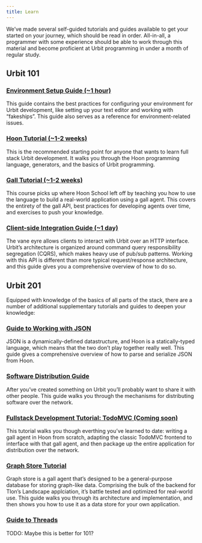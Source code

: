 ```yaml
---
title: Learn
---
```


We’ve made several self-guided tutorials and guides available to get your started on your journey, which should be read in order. All-in-all, a programmer with some experience should be able to work through this material and become proficient at Urbit programming in under a month of regular study.

## Urbit 101

### [Environment Setup Guide (~1 hour)](https://urbit.org/docs/development/environment)

This guide contains the best practices for configuring your environment for Urbit development, like setting up your text editor and working with “fakeships”. This guide also serves as a reference for environment-related issues.

### [Hoon Tutorial (~1-2 weeks)](https://urbit.org/docs/hoon/hoon-school)

This is the recommended starting point for anyone that wants to learn full stack Urbit development. It walks you through the Hoon programming language, generators, and the basics of Urbit programming.

### [Gall Tutorial (~1-2 weeks)](https://github.com/timlucmiptev/gall-guide)

This course picks up where Hoon School left off by teaching you how to use the language to build a real-world application using a gall agent. This covers the entirety of the gall API, best practices for developing agents over time, and exercises to push your knowledge.

### [Client-side Integration Guide (~1 day)](https://urbit.org/docs/arvo/eyre/eyre)

The vane eyre allows clients to interact with Urbit over an HTTP interface. Urbit’s architecture is organized around command query responsibility segregation (CQRS), which makes heavy use of pub/sub patterns. Working with this API is different than more typical request/response architecture, and this guide gives you a comprehensive overview of how to do so.

## Urbit 201

Equipped with knowledge of the basics of all parts of the stack, there are a number of additional supplementary tutorials and guides to deepen your knowledge:

### [Guide to Working with JSON](https://github.com/urbit/urbit.org/pull/1131)

JSON is a dynamically-defined datastructure, and Hoon is a statically-typed language, which means that the two don’t play together really well. This guide gives a comprehensive overview of how to parse and serialize JSON from Hoon.

### [Software Distribution Guide](https://urbit.org/docs/userspace/dist/dist)

After you’ve created something on Urbit you’ll probably want to share it with other people. This guide walks you through the mechanisms for distributing software over the network.

### [Fullstack Development Tutorial: TodoMVC (Coming soon)](https://urbit.org/grants/educational-guide-todomvc-urbit-edition)

This tutorial walks you though everthing you’ve learned to date: writing a gall agent in Hoon from scratch, adapting the classic TodoMVC frontend to interface with that gall agent, and then package up the entire application for distribution over the network.

### [Graph Store Tutorial](https://urbit.org/docs/userspace/graph-store/overview)

Graph store is a gall agent that’s designed to be a general-purpose database for storing graph-like data. Comprising the bulk of the backend for Tlon’s Landscape applciation, it’s battle tested and optimized for real-world use. This guide walks you through its architecture and implementation, and then shows you how to use it as a data store for your own application.

### [Guide to Threads](https://urbit.org/docs/userspace/threads/overview)

TODO: Maybe this is better for 101?
